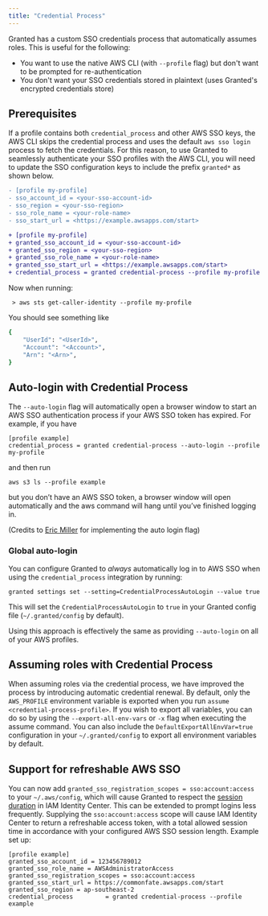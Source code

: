 ```yaml
---
title: "Credential Process"
---
```


Granted has a custom SSO credentials process that automatically assumes roles. This is useful for the following:

- You want to use the native AWS CLI (with `--profile` flag) but don't want to be prompted for re-authentication
- You don't want your SSO credentials stored in plaintext (uses Granted's encrypted credentials store)

## Prerequisites

If a profile contains both `credential_process` and other AWS SSO keys, the AWS CLI skips the credential process and uses the default `aws sso login` process to fetch the credentials. For this reason, to use Granted to seamlessly authenticate your SSO profiles with the AWS CLI, you will need to update the SSO configuration keys to include the prefix `granted*` as shown below.

```diff
- [profile my-profile]
- sso_account_id = <your-sso-account-id>
- sso_region = <your-sso-region>
- sso_role_name = <your-role-name>
- sso_start_url = <https://example.awsapps.com/start>

+ [profile my-profile]
+ granted_sso_account_id = <your-sso-account-id>
+ granted_sso_region = <your-sso-region>
+ granted_sso_role_name = <your-role-name>
+ granted_sso_start_url = <https://example.awsapps.com/start>
+ credential_process = granted credential-process --profile my-profile
```

Now when running:

```
 > aws sts get-caller-identity --profile my-profile
```

You should see something like

```bash
{
    "UserId": "<UserId>",
    "Account": "<Account>",
    "Arn": "<Arn>",
}
```

## Auto-login with Credential Process

The `--auto-login` flag will automatically open a browser window to start an AWS SSO authentication process if your AWS SSO token has expired. For example, if you have

```
[profile example]
credential_process = granted credential-process --auto-login --profile my-profile
```

and then run

```
aws s3 ls --profile example
```

but you don’t have an AWS SSO token, a browser window will open automatically and the aws command will hang until you’ve finished logging in.

(Credits to [Eric Miller](https://github.com/sosheskaz) for implementing the auto login flag)

### Global auto-login

You can configure Granted to *always* automatically log in to AWS SSO when using the `credential_process` integration by running:

```
granted settings set --setting=CredentialProcessAutoLogin --value true
```

This will set the `CredentialProcessAutoLogin` to `true` in your Granted config file (`~/.granted/config` by default).

Using this approach is effectively the same as providing `--auto-login` on all of your AWS profiles.

## Assuming roles with Credential Process

When assuming roles via the credential process, we have improved the process by introducing automatic credential renewal. By default, only the `AWS_PROFILE` environment variable is exported when you run `assume <credential-process-profile>`. If you wish to export all variables, you can do so by using the `--export-all-env-vars` or `-x` flag when executing the assume command. You can also include the `DefaultExportAllEnvVar=true` configuration in your `~/.granted/config` to export all environment variables by default.

## Support for refreshable AWS SSO

You can now add `granted_sso_registration_scopes = sso:account:access` to your `~/.aws/config`, which will cause Granted to respect the [session duration](https://docs.aws.amazon.com/singlesignon/latest/userguide/configure-user-session.html) in IAM Identity Center. This can be extended to prompt logins less frequently. Supplying the `sso:account:access` scope will cause IAM Identity Center to return a refreshable access token, with a total allowed session time in accordance with your configured AWS SSO session length. Example set up:

```
[profile example]
granted_sso_account_id = 123456789012
granted_sso_role_name = AWSAdministratorAccess
granted_sso_registration_scopes = sso:account:access
granted_sso_start_url = https://commonfate.awsapps.com/start
granted_sso_region = ap-southeast-2
credential_process         = granted credential-process --profile example
```
